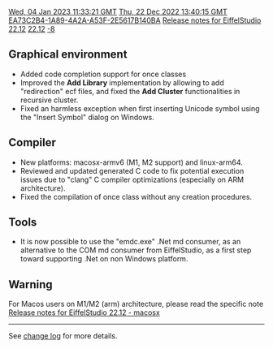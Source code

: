 [[Property:modification_date|Wed, 04 Jan 2023 11:33:21 GMT]]
[[Property:publication_date|Thu, 22 Dec 2022 13:40:15 GMT]]
[[Property:uuid|EA73C2B4-1A89-4A2A-A53F-2E5617B140BA]]
[[Property:title|Release notes for EiffelStudio 22.12]]
[[Property:link_title|22.12]]
[[Property:weight|-8]]

==Graphical environment==
* Added code completion support for once classes
* Improved the '''Add Library''' implementation by allowing to add "redirection" ecf files, and fixed the '''Add Cluster''' functionalities in recursive cluster.
* Fixed an harmless exception when first inserting Unicode symbol using the "Insert Symbol" dialog on Windows.

==Compiler==
* New platforms:  macosx-armv6 (M1, M2 support) and linux-arm64.
* Reviewed and updated generated C code to fix potential execution issues due to "clang" C compiler optimizations (especially on ARM architecture).
* Fixed the compilation of once class without any creation procedures.

==Tools==
* It is now possible to use the "emdc.exe" .Net md consumer, as an alternative to the COM md consumer from EiffelStudio, as a first step toward supporting .Net on non Windows platform.

== Warning ==
For Macos users on M1/M2 (arm) architecture, please read the specific note [[Release notes for EiffelStudio 22.12 - macosx]]

----

See [https://dev.eiffel.com/EiffelStudio_22.12_Releases change log] for more details.
